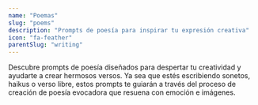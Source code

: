```yaml
---
name: "Poemas"
slug: "poems"
description: "Prompts de poesía para inspirar tu expresión creativa"
icon: "fa-feather"
parentSlug: "writing"
---
```


Descubre prompts de poesía diseñados para despertar tu creatividad y ayudarte a crear hermosos versos. Ya sea que estés escribiendo sonetos, haikus o verso libre, estos prompts te guiarán a través del proceso de creación de poesía evocadora que resuena con emoción e imágenes.

